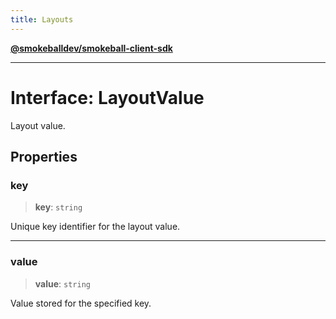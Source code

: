 ```yaml
---
title: Layouts
---
```

[**@smokeballdev/smokeball-client-sdk**](./../../../../README)

***

# Interface: LayoutValue

Layout value.

## Properties

### key

> **key**: `string`

Unique key identifier for the layout value.

***

### value

> **value**: `string`

Value stored for the specified key.
